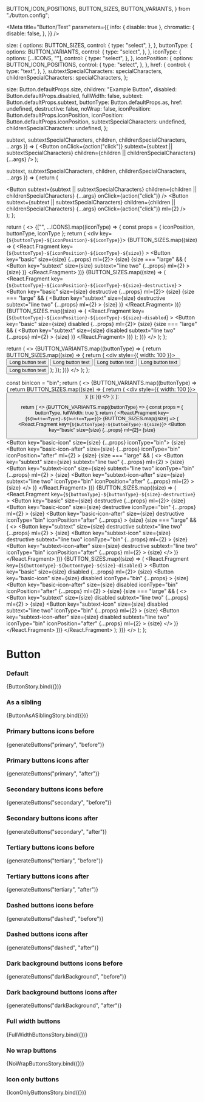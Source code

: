 
  BUTTON_ICON_POSITIONS,
  BUTTON_SIZES,
  BUTTON_VARIANTS,
} from "./button.config";

<Meta
  title="Button/Test"
  parameters={{
    info: { disable: true },
    chromatic: {
      disable: false,
    },
  }}
/>

  size: {
    options: BUTTON_SIZES,
    control: {
      type: "select",
    },
  },
  buttonType: {
    options: BUTTON_VARIANTS,
    control: {
      type: "select",
    },
  },
  iconType: {
    options: [...ICONS, ""],
    control: {
      type: "select",
    },
  },
  iconPosition: {
    options: BUTTON_ICON_POSITIONS,
    control: {
      type: "select",
    },
  },
  href: {
    control: {
      type: "text",
    },
  },
  subtextSpecialCharacters: specialCharacters,
  childrenSpecialCharacters: specialCharacters,
};

  size: Button.defaultProps.size,
  children: "Example Button",
  disabled: Button.defaultProps.disabled,
  fullWidth: false,
  subtext: Button.defaultProps.subtext,
  buttonType: Button.defaultProps.as,
  href: undefined,
  destructive: false,
  noWrap: false,
  iconPosition: Button.defaultProps.iconPosition,
  iconPosition: Button.defaultProps.iconPosition,
  subtextSpecialCharacters: undefined,
  childrenSpecialCharacters: undefined,
};

  subtext,
  subtextSpecialCharacters,
  children,
  childrenSpecialCharacters,
  ...args
}) => (
  <Button
    onClick={action("click")}
    subtext={subtext || subtextSpecialCharacters}
    children={children || childrenSpecialCharacters}
    {...args}
  />
);

  subtext,
  subtextSpecialCharacters,
  children,
  childrenSpecialCharacters,
  ...args
}) => {
  return (
    <div>
      <Button
        subtext={subtext || subtextSpecialCharacters}
        children={children || childrenSpecialCharacters}
        {...args}
        onClick={action("click")}
      />
      <Button
        subtext={subtext || subtextSpecialCharacters}
        children={children || childrenSpecialCharacters}
        {...args}
        onClick={action("click")}
        ml={2}
      />
    </div>
  );
};

  return (
    <>
      {["", ...ICONS].map((iconType) => {
        const props = { iconPosition, buttonType, iconType };
        return (
          <div key={`${buttonType}-${iconPosition}-${iconType}`}>
            {BUTTON_SIZES.map((size) => (
              <React.Fragment
                key={`${buttonType}-${iconPosition}-${iconType}-${size}`}
              >
                <Button key="basic" size={size} {...props} ml={2}>
                  {size}
                </Button>
                {size === "large" && (
                  <Button
                    key="subtext"
                    size={size}
                    subtext="line two"
                    {...props}
                    ml={2}
                  >
                    {size}
                  </Button>
                )}
              </React.Fragment>
            ))}
            {BUTTON_SIZES.map((size) => (
              <React.Fragment
                key={`${buttonType}-${iconPosition}-${iconType}-${size}-destructive`}
              >
                <Button key="basic" size={size} destructive {...props} ml={2}>
                  {size}
                </Button>
                {size === "large" && (
                  <Button
                    key="subtext"
                    size={size}
                    destructive
                    subtext="line two"
                    {...props}
                    ml={2}
                  >
                    {size}
                  </Button>
                )}
              </React.Fragment>
            ))}
            {BUTTON_SIZES.map((size) => (
              <React.Fragment
                key={`${buttonType}-${iconPosition}-${iconType}-${size}-disabled`}
              >
                <Button key="basic" size={size} disabled {...props} ml={2}>
                  {size}
                </Button>
                {size === "large" && (
                  <Button
                    key="subtext"
                    size={size}
                    disabled
                    subtext="line two"
                    {...props}
                    ml={2}
                  >
                    {size}
                  </Button>
                )}
              </React.Fragment>
            ))}
          </div>
        );
      })}
    </>
  );
};

  return (
    <>
      {BUTTON_VARIANTS.map((buttonType) => {
        return BUTTON_SIZES.map((size) => {
          return (
            <div style={{ width: 100 }}>
              <Button buttonType={buttonType} noWrap={noWrap} size={size}>
                Long button text
              </Button>
              <Button
                buttonType={buttonType}
                noWrap={noWrap}
                size={size}
                iconType="bin"
              >
                Long button text
              </Button>
              <Button
                buttonType={buttonType}
                noWrap={noWrap}
                size={size}
                iconType="bin"
                iconPosition="after"
              >
                Long button text
              </Button>
              <Button
                buttonType={buttonType}
                noWrap={noWrap}
                size="large"
                iconType="bin"
                subtext="Even longer button subtext"
              >
                Long button text
              </Button>
              <Button
                buttonType={buttonType}
                noWrap={noWrap}
                size="large"
                iconType="bin"
                iconPosition="after"
                subtext="Even longer button subtext"
              >
                Long button text
              </Button>
            </div>
          );
        });
      })}
    </>
  );
};

  const binIcon = "bin";
  return (
    <>
      {BUTTON_VARIANTS.map((buttonType) => {
        return BUTTON_SIZES.map((size) => {
          return (
            <div style={{ width: 100 }}>
              <Button
                buttonType={buttonType}
                size={size}
                iconType={binIcon}
                aria-label={binIcon}
              />
            </div>
          );
        });
      })}
    </>
  );
};

  return (
    <>
      {BUTTON_VARIANTS.map((buttonType) => {
        const props = { buttonType, fullWidth: true };
        return (
          <React.Fragment key={`${buttonType}-${buttonType}`}>
            {BUTTON_SIZES.map((size) => (
              <React.Fragment key={`${buttonType}-${buttonType}-${size}`}>
                <Button key="basic" size={size} {...props} ml={2}>
                  {size}
                </Button>
                <Button key="basic-icon" size={size} {...props} iconType="bin">
                  {size}
                </Button>
                <Button
                  key="basic-icon-after"
                  size={size}
                  {...props}
                  iconType="bin"
                  iconPosition="after"
                  ml={2}
                >
                  {size}
                </Button>
                {size === "large" && (
                  <>
                    <Button
                      key="subtext"
                      size={size}
                      subtext="line two"
                      {...props}
                      ml={2}
                    >
                      {size}
                    </Button>
                    <Button
                      key="subtext-icon"
                      size={size}
                      subtext="line two"
                      iconType="bin"
                      {...props}
                      ml={2}
                    >
                      {size}
                    </Button>
                    <Button
                      key="subtext-icon-after"
                      size={size}
                      subtext="line two"
                      iconType="bin"
                      iconPosition="after"
                      {...props}
                      ml={2}
                    >
                      {size}
                    </Button>
                  </>
                )}
              </React.Fragment>
            ))}
            {BUTTON_SIZES.map((size) => (
              <React.Fragment
                key={`${buttonType}-${buttonType}-${size}-destructive`}
              >
                <Button key="basic" size={size} destructive {...props} ml={2}>
                  {size}
                </Button>
                <Button
                  key="basic-icon"
                  size={size}
                  destructive
                  iconType="bin"
                  {...props}
                  ml={2}
                >
                  {size}
                </Button>
                <Button
                  key="basic-icon-after"
                  size={size}
                  destructive
                  iconType="bin"
                  iconPosition="after"
                  {...props}
                >
                  {size}
                </Button>
                {size === "large" && (
                  <>
                    <Button
                      key="subtext"
                      size={size}
                      destructive
                      subtext="line two"
                      {...props}
                      ml={2}
                    >
                      {size}
                    </Button>
                    <Button
                      key="subtext-icon"
                      size={size}
                      destructive
                      subtext="line two"
                      iconType="bin"
                      {...props}
                      ml={2}
                    >
                      {size}
                    </Button>
                    <Button
                      key="subtext-icon-after"
                      size={size}
                      destructive
                      subtext="line two"
                      iconType="bin"
                      iconPosition="after"
                      {...props}
                      ml={2}
                    >
                      {size}
                    </Button>
                  </>
                )}
              </React.Fragment>
            ))}
            {BUTTON_SIZES.map((size) => (
              <React.Fragment
                key={`${buttonType}-${buttonType}-${size}-disabled`}
              >
                <Button key="basic" size={size} disabled {...props} ml={2}>
                  {size}
                </Button>
                <Button
                  key="basic-icon"
                  size={size}
                  disabled
                  iconType="bin"
                  {...props}
                >
                  {size}
                </Button>
                <Button
                  key="basic-icon-after"
                  size={size}
                  disabled
                  iconType="bin"
                  iconPosition="after"
                  {...props}
                  ml={2}
                >
                  {size}
                </Button>
                {size === "large" && (
                  <>
                    <Button
                      key="subtext"
                      size={size}
                      disabled
                      subtext="line two"
                      {...props}
                      ml={2}
                    >
                      {size}
                    </Button>
                    <Button
                      key="subtext-icon"
                      size={size}
                      disabled
                      subtext="line two"
                      iconType="bin"
                      {...props}
                      ml={2}
                    >
                      {size}
                    </Button>
                    <Button
                      key="subtext-icon-after"
                      size={size}
                      disabled
                      subtext="line two"
                      iconType="bin"
                      iconPosition="after"
                      {...props}
                      ml={2}
                    >
                      {size}
                    </Button>
                  </>
                )}
              </React.Fragment>
            ))}
          </React.Fragment>
        );
      })}
    </>
  );
};

# Button

### Default

<Canvas>
  <Story
    name="default"
    argTypes={commonArgTypes}
    args={commonArgs}
    parameters={{
      chromatic: {
        disable: true,
      },
    }}
  >
    {ButtonStory.bind({})}
  </Story>
</Canvas>

### As a sibling

<Canvas>
  <Story
    name="as a sibling"
    args={commonArgs}
    parameters={{
      chromatic: {
        disable: true,
      },
    }}
    argTypes={commonArgTypes}
  >
    {ButtonAsASiblingStory.bind({})}
  </Story>
</Canvas>

### Primary buttons icons before

<Canvas>
  <Story
    name="primary buttons icons before"
    parameters={{ themeSelector: { chromaticTheme: "sage" } }}
  >
    {generateButtons("primary", "before")}
  </Story>
</Canvas>

### Primary buttons icons after

<Canvas>
  <Story
    name="primary buttons icons after"
    parameters={{ themeSelector: { chromaticTheme: "sage" } }}
  >
    {generateButtons("primary", "after")}
  </Story>
</Canvas>

### Secondary buttons icons before

<Canvas>
  <Story
    name="secondary buttons icons before"
    parameters={{ themeSelector: { chromaticTheme: "sage" } }}
  >
    {generateButtons("secondary", "before")}
  </Story>
</Canvas>

### Secondary buttons icons after

<Canvas>
  <Story
    name="secondary buttons icons after"
    parameters={{ themeSelector: { chromaticTheme: "sage" } }}
  >
    {generateButtons("secondary", "after")}
  </Story>
</Canvas>

### Tertiary buttons icons before

<Canvas>
  <Story
    name="tertiary buttons icons before"
    parameters={{ themeSelector: { chromaticTheme: "sage" } }}
  >
    {generateButtons("tertiary", "before")}
  </Story>
</Canvas>

### Tertiary buttons icons after

<Canvas>
  <Story
    name="tertiary buttons icons after"
    parameters={{ themeSelector: { chromaticTheme: "sage" } }}
  >
    {generateButtons("tertiary", "after")}
  </Story>
</Canvas>

### Dashed buttons icons before

<Canvas>
  <Story
    name="dashed buttons icons before"
    parameters={{ themeSelector: { chromaticTheme: "sage" } }}
  >
    {generateButtons("dashed", "before")}
  </Story>
</Canvas>

### Dashed buttons icons after

<Canvas>
  <Story
    name="dashed buttons icons after"
    parameters={{ themeSelector: { chromaticTheme: "sage" } }}
  >
    {generateButtons("dashed", "after")}
  </Story>
</Canvas>

### Dark background buttons icons before

<Canvas>
  <Story
    name="dark background buttons icons before"
    parameters={{ themeSelector: { chromaticTheme: "sage" } }}
  >
    {generateButtons("darkBackground", "before")}
  </Story>
</Canvas>

### Dark background buttons icons after

<Canvas>
  <Story
    name="dark background buttons icons after"
    parameters={{ themeSelector: { chromaticTheme: "sage" } }}
  >
    {generateButtons("darkBackground", "after")}
  </Story>
</Canvas>

### Full width buttons

<Canvas>
  <Story
    name="full width buttons"
    parameters={{ themeSelector: { chromaticTheme: "sage" } }}
  >
    {FullWidthButtonsStory.bind({})}
  </Story>
</Canvas>

### No wrap buttons

<Canvas>
  <Story name="no wrap buttons" args={{ noWrap: true }}>
    {NoWrapButtonsStory.bind({})}
  </Story>
</Canvas>

### Icon only buttons

<Canvas>
  <Story
    name="icon only buttons"
    parameters={{
      chromatic: {
        disable: true,
      },
    }}
  >
    {IconOnlyButtonsStory.bind({})}
  </Story>
</Canvas>

